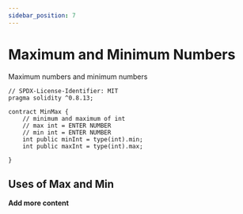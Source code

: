 ```yaml
---
sidebar_position: 7
---
```



# Maximum and Minimum Numbers

Maximum numbers and minimum numbers

<Tabs>
<TabItem value="sol" label="Solidity">

```solidity
// SPDX-License-Identifier: MIT
pragma solidity ^0.8.13;

contract MinMax {
    // minimum and maximum of int
    // max int = ENTER NUMBER
    // min int = ENTER NUMBER
    int public minInt = type(int).min;
    int public maxInt = type(int).max;

}
```

</TabItem>
</Tabs>

## Uses of Max and Min

**Add more content**
